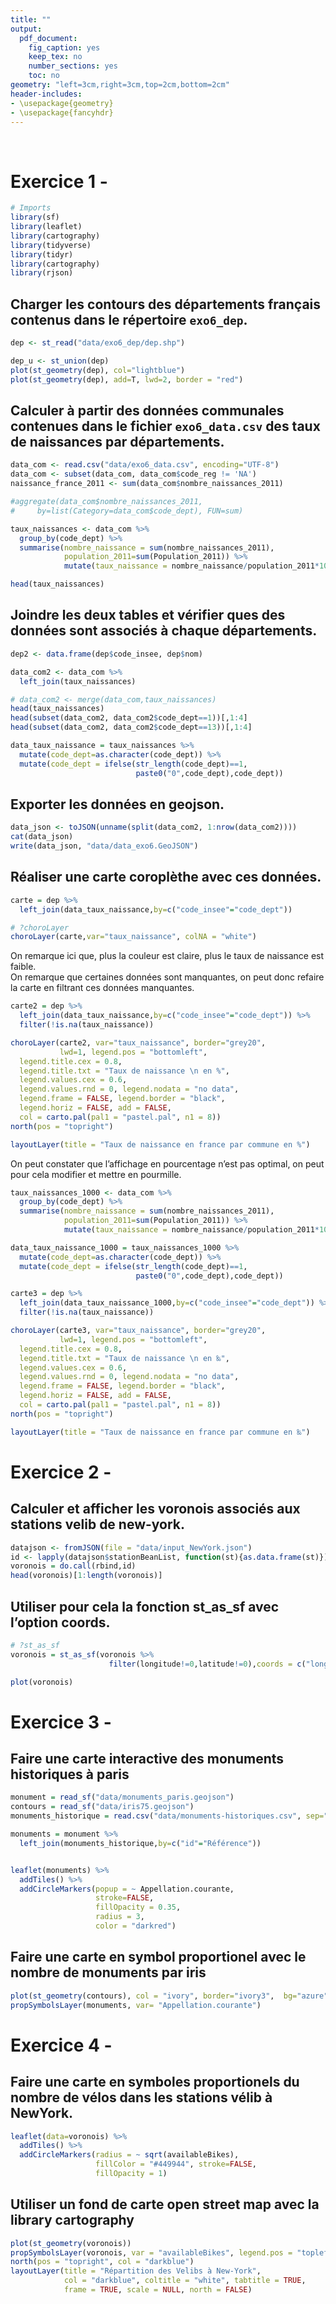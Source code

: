 ---
title: ""
output:
  pdf_document:
    fig_caption: yes
    keep_tex: no
    number_sections: yes
    toc: no
geometry: "left=3cm,right=3cm,top=2cm,bottom=2cm"
header-includes:
- \usepackage{geometry}
- \usepackage{fancyhdr}
---

\renewcommand{\contentsname}{Table des matières}

\pagestyle{fancy}
\renewcommand\headrulewidth{1pt}
\fancyhead[R]{\leftmark}
\fancyhead[L]{DM - ABITBOL Maxime}
\fancyfoot[C]{\textbf{\thepage}}


\includegraphics{Images/logo.png}     
\vspace{1.3cm}   

\thispagestyle{empty}
\vspace*{\fill}
\begin{center}
\rule{16cm}{0.02cm}  
\vspace{.05cm}    

\textbf{\Huge{Recueil de données}} \\   

\begin{huge}
Devoir Maison \\ 
\vspace{0.5cm}    
Maxime ABITBOL
\end{huge}

\rule{16cm}{0.02cm}
\end{center}
  
\vspace*{8cm}
\vspace*{\fill}


\newpage
\tableofcontents
\newpage

# Exercice 1 - 

```{r, results=FALSE, warning=FALSE, message=FALSE}
# Imports
library(sf)
library(leaflet)
library(cartography)
library(tidyverse)
library(tidyr)
library(cartography)
library(rjson)
```

## Charger les contours des départements français contenus dans le répertoire `exo6_dep`.
```{r, message=FALSE, warning=FALSE, results=FALSE, output=FALSE}
dep <- st_read("data/exo6_dep/dep.shp")
```


```{r, echo=F, fig.cap="Contour de la France et de ses DOM-TOM", message=FALSE, warning=FALSE}
dep_u <- st_union(dep)
plot(st_geometry(dep), col="lightblue")
plot(st_geometry(dep), add=T, lwd=2, border = "red")
```


## Calculer à partir des données communales contenues dans le fichier `exo6_data.csv` des taux de naissances par départements.
```{r}
data_com <- read.csv("data/exo6_data.csv", encoding="UTF-8")
data_com <- subset(data_com, data_com$code_reg != 'NA')
naissance_france_2011 <- sum(data_com$nombre_naissances_2011)

#aggregate(data_com$nombre_naissances_2011, 
#     by=list(Category=data_com$code_dept), FUN=sum)

taux_naissances <- data_com %>% 
  group_by(code_dept) %>% 
  summarise(nombre_naissance = sum(nombre_naissances_2011), 
            population_2011=sum(Population_2011)) %>%      
            mutate(taux_naissance = nombre_naissance/population_2011*100)

head(taux_naissances)
```

## Joindre les deux tables et vérifier ques des données sont associés à chaque départements.
```{r}
dep2 <- data.frame(dep$code_insee, dep$nom)

data_com2 <- data_com %>% 
  left_join(taux_naissances) 

# data_com2 <- merge(data_com,taux_naissances)
head(taux_naissances)
head(subset(data_com2, data_com2$code_dept==1))[,1:4]
head(subset(data_com2, data_com2$code_dept==13))[,1:4]
```

```{r, message=FALSE, warning=FALSE, results=FALSE, output=FALSE}
data_taux_naissance = taux_naissances %>% 
  mutate(code_dept=as.character(code_dept)) %>%    
  mutate(code_dept = ifelse(str_length(code_dept)==1,
                            paste0("0",code_dept),code_dept))
```


## Exporter les données en geojson.
```{r, message=FALSE, warning=FALSE, results=FALSE, output=FALSE, eval=FALSE}

data_json <- toJSON(unname(split(data_com2, 1:nrow(data_com2))))
cat(data_json)
write(data_json, "data/data_exo6.GeoJSON")
```


## Réaliser une carte coroplèthe avec ces données.
```{r, warning=FALSE}
carte = dep %>% 
  left_join(data_taux_naissance,by=c("code_insee"="code_dept"))
```

```{r, warning=FALSE}
# ?choroLayer
choroLayer(carte,var="taux_naissance", colNA = "white")
```
On remarque ici que, plus la couleur est claire, plus le taux de naissance est faible.   
On remarque que certaines données sont manquantes, on peut donc refaire la carte en filtrant ces données manquantes.
```{r, warning=FALSE}
carte2 = dep %>% 
  left_join(data_taux_naissance,by=c("code_insee"="code_dept")) %>% 
  filter(!is.na(taux_naissance))

choroLayer(carte2, var="taux_naissance", border="grey20", 
           lwd=1, legend.pos = "bottomleft", 
  legend.title.cex = 0.8, 
  legend.title.txt = "Taux de naissance \n en %", 
  legend.values.cex = 0.6,
  legend.values.rnd = 0, legend.nodata = "no data",
  legend.frame = FALSE, legend.border = "black",
  legend.horiz = FALSE, add = FALSE,
  col = carto.pal(pal1 = "pastel.pal", n1 = 8))
north(pos = "topright")

layoutLayer(title = "Taux de naissance en france par commune en %")
```

On peut constater que l'affichage en pourcentage n'est pas optimal, on peut pour cela modifier et mettre en pourmille. 

```{r, warning=FALSE}
taux_naissances_1000 <- data_com %>% 
  group_by(code_dept) %>% 
  summarise(nombre_naissance = sum(nombre_naissances_2011), 
            population_2011=sum(Population_2011)) %>%      
            mutate(taux_naissance = nombre_naissance/population_2011*1000)

data_taux_naissance_1000 = taux_naissances_1000 %>% 
  mutate(code_dept=as.character(code_dept)) %>%    
  mutate(code_dept = ifelse(str_length(code_dept)==1,
                            paste0("0",code_dept),code_dept))

carte3 = dep %>% 
  left_join(data_taux_naissance_1000,by=c("code_insee"="code_dept")) %>% 
  filter(!is.na(taux_naissance))

choroLayer(carte3, var="taux_naissance", border="grey20", 
           lwd=1, legend.pos = "bottomleft", 
  legend.title.cex = 0.8, 
  legend.title.txt = "Taux de naissance \n en ‰", 
  legend.values.cex = 0.6,
  legend.values.rnd = 0, legend.nodata = "no data",
  legend.frame = FALSE, legend.border = "black",
  legend.horiz = FALSE, add = FALSE,
  col = carto.pal(pal1 = "pastel.pal", n1 = 8))
north(pos = "topright")

layoutLayer(title = "Taux de naissance en france par commune en ‰")
```


\newpage 

# Exercice 2 - 

## Calculer et afficher les voronois associés aux stations velib de new-york.

```{r}
datajson <- fromJSON(file = "data/input_NewYork.json")
id <- lapply(datajson$stationBeanList, function(st){as.data.frame(st)})
voronois = do.call(rbind,id)
head(voronois)[1:length(voronois)]
```

## Utiliser pour cela la fonction st_as_sf avec l'option coords.
```{r}
# ?st_as_sf
voronois = st_as_sf(voronois %>% 
                      filter(longitude!=0,latitude!=0),coords = c("longitude","latitude"))

plot(voronois)
```

\newpage 

# Exercice 3 - 
## Faire une carte interactive des monuments historiques à paris
```{r, warning=FALSE, output=FALSE, eval=FALSE}
monument = read_sf("data/monuments_paris.geojson")
contours = read_sf("data/iris75.geojson")
monuments_historique = read.csv("data/monuments-historiques.csv", sep=";", encoding = "UTF-8")

monuments = monument %>% 
  left_join(monuments_historique,by=c("id"="Référence"))


leaflet(monuments) %>% 
  addTiles() %>% 
  addCircleMarkers(popup = ~ Appellation.courante,
                   stroke=FALSE,
                   fillOpacity = 0.35, 
                   radius = 3,
                   color = "darkred")
```

## Faire une carte en symbol proportionel avec le nombre de monuments par iris
```{r, warning=FALSE, output=FALSE, eval=FALSE}
plot(st_geometry(contours), col = "ivory", border="ivory3",  bg="azure")
propSymbolsLayer(monuments, var= "Appellation.courante")
```


\newpage

# Exercice 4 - 
## Faire une carte en symboles proportionels du nombre de vélos dans les stations vélib à NewYork.
```{r, warning=FALSE, output=FALSE, eval=FALSE}
leaflet(data=voronois) %>% 
  addTiles() %>% 
  addCircleMarkers(radius = ~ sqrt(availableBikes),
                   fillColor = "#449944", stroke=FALSE,
                   fillOpacity = 1)
```

## Utiliser un fond de carte open street map avec la library cartography
```{r}
plot(st_geometry(voronois))
propSymbolsLayer(voronois, var = "availableBikes", legend.pos = "topleft")
north(pos = "topright", col = "darkblue")
layoutLayer(title = "Répartition des Velibs à New-York", 
            col = "darkblue", coltitle = "white", tabtitle = TRUE,
            frame = TRUE, scale = NULL, north = FALSE)
```

